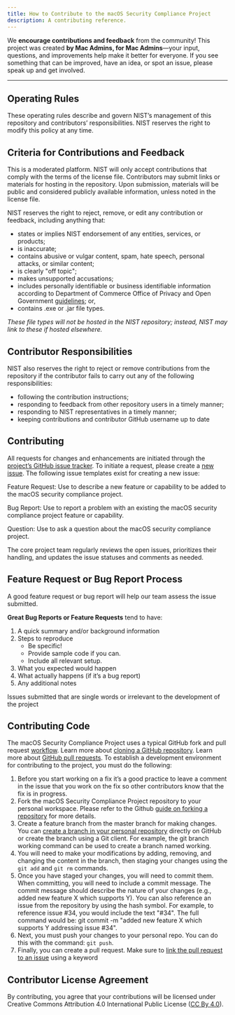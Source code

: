 ```yaml
---
title: How to Contribute to the macOS Security Compliance Project
description: A contributing reference.
---
```


We **encourage contributions and feedback** from the community! This project was created **by Mac Admins, for Mac Admins**—your input, questions, and improvements help make it better for everyone. If you see something that can be improved, have an idea, or spot an issue, please speak up and get involved.

---

## Operating Rules

These operating rules describe and govern NIST’s management of this repository and contributors’ responsibilities. NIST reserves the right to modify this policy at any time.

## Criteria for Contributions and Feedback

This is a moderated platform. NIST will only accept contributions that comply with the terms of the license file. Contributors may submit links or materials for hosting in the repository. Upon submission, materials will be public and considered publicly available information, unless noted in the license file.

NIST reserves the right to reject, remove, or edit any contribution or feedback, including anything that:

* states or implies NIST endorsement of any entities, services, or products;
* is inaccurate;
* contains abusive or vulgar content, spam, hate speech, personal attacks, or similar content;
* is clearly "off topic";
* makes unsupported accusations;
* includes personally identifiable or business identifiable information according to Department of Commerce Office of Privacy and Open Government [guidelines](http://www.osec.doc.gov/opog/privacy/PII_BII.html); or,
* contains .exe or .jar file types.

_These file types will not be hosted in the NIST repository; instead, NIST may link to these if hosted elsewhere._

## Contributor Responsibilities

NIST also reserves the right to reject or remove contributions from the repository if the contributor fails to carry out any of the following responsibilities:

* following the contribution instructions;
* responding to feedback from other repository users in a timely manner;
* responding to NIST representatives in a timely manner;
* keeping contributions and contributor GitHub username up to date

## Contributing 

All requests for changes and enhancements are initiated through the [project’s GitHub issue tracker](https://github.com/usnistgov/macos_security/issues). To initiate a request, please create a [new issue](https://github.com/usnistgov/macos_security/issues/new). The following issue templates exist for creating a new issue:

Feature Request: Use to describe a new feature or capability to be added to the macOS security compliance project.

Bug Report: Use to report a problem with an existing the macOS security compliance project feature or capability.

Question: Use to ask a question about the macOS security compliance project.

The core project team regularly reviews the open issues, prioritizes their handling, and updates the issue statuses and comments as needed.

## Feature Request or Bug Report Process

A good feature request or bug report will help our team assess the issue submitted.

**Great Bug Reports or Feature Requests** tend to have:

1. A quick summary and/or background information
2. Steps to reproduce
   * Be specific!
   * Provide sample code if you can.
   * Include all relevant setup.
3. What you expected would happen
4. What actually happens (if it’s a bug report)
5. Any additional notes

Issues submitted that are single words or irrelevant to the development of the project

## Contributing Code

The macOS Security Compliance Project uses a typical GitHub fork and pull request [workflow](https://guides.github.com/introduction/flow/). Learn more about [cloning a GitHub repository](https://help.github.com/articles/cloning-a-repository/).
Learn more about [GitHub pull requests](https://help.github.com/articles/about-pull-requests/). To establish a development environment for contributing to the project, you must do the following:

1. Before you start working on a fix it’s a good practice to leave a comment in the issue that you work on the fix so other contributors know that the fix is in progress. 
2. Fork the macOS Security Compliance Project repository to your personal workspace. Please refer to the Github [guide on forking a repository](https://help.github.com/articles/fork-a-repo/) for more details.
3. Create a feature branch from the master branch for making changes. You can [create a branch in your personal repository](https://help.github.com/articles/creating-and-deleting-branches-within-your-repository/) directly on GitHub or create the branch using a Git client. For example, the git branch working command can be used to create a branch named working.
4. You will need to make your modifications by adding, removing, and changing the content in the branch, then staging your changes using the `git add` and `git rm` commands.
5. Once you have staged your changes, you will need to commit them. When committing, you will need to include a commit message. The commit message should describe the nature of your changes (e.g., added new feature X which supports Y). You can also reference an issue from the repository by using the hash symbol. For example, to reference issue #34, you would include the text "#34". The full command would be: git commit -m "added new feature X which supports Y addressing issue #34". 
6. Next, you must push your changes to your personal repo. You can do this with the command: `git push`.
7. Finally, you can create a pull request. Make sure to [link the pull request to an issue](https://help.github.com/en/github/managing-your-work-on-github/linking-a-pull-request-to-an-issue) using a keyword

## Contributor License Agreement

By contributing, you agree that your contributions will be licensed under Creative Commons Attribution 4.0 International Public License ([CC By 4.0](https://creativecommons.org/licenses/by/4.0/)).
